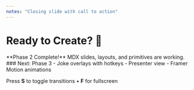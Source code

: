 ```yaml
---
notes: "Closing slide with call to action"
---
```


# Ready to Create? 🎯

<Grid cols={1} gap="lg">
  <Callout type="success">
    **Phase 2 Complete!** MDX slides, layouts, and primitives are working.
  </Callout>
  
  <Block variant="accent">
    ### Next: Phase 3
    - Joke overlays with hotkeys
    - Presenter view
    - Framer Motion animations
  </Block>
</Grid>

Press **S** to toggle transitions • **F** for fullscreen
